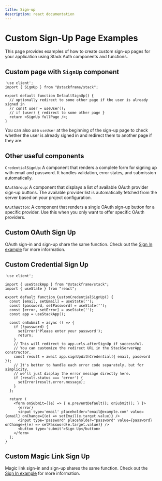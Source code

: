 ```yaml
---
title: Sign-up
description: react documentation
---
```


# Custom Sign-Up Page Examples

This page provides examples of how to create custom sign-up pages for your application using Stack Auth components and functions.

## Custom page with `SignUp` component

```tsx
'use client';
import { SignUp } from "@stackframe/stack";

export default function DefaultSignUp() {
  // optionally redirect to some other page if the user is already signed in
  // const user = useUser();
  // if (user) { redirect to some other page }
  return <SignUp fullPage />;
}
```

You can also use `useUser` at the beginning of the sign-up page to check whether the user is already signed in and redirect them to another page if they are.

## Other useful components

`CredentialSignUp`: A component that renders a complete form for signing up with email and password. It handles validation, error states, and submission automatically.

`OAuthGroup`: A component that displays a list of available OAuth provider sign-up buttons. The available provider list is automatically fetched from the server based on your project configuration.

`OAuthButton`: A component that renders a single OAuth sign-up button for a specific provider. Use this when you only want to offer specific OAuth providers.

## Custom OAuth Sign Up

OAuth sign-in and sign-up share the same function. Check out the [Sign In example](/customization/page-examples/sign-in#custom-oauth-sign-in) for more information.

## Custom Credential Sign Up

```tsx
'use client';

import { useStackApp } from "@stackframe/stack";
import { useState } from "react";

export default function CustomCredentialSignUp() {
  const [email, setEmail] = useState('');
  const [password, setPassword] = useState('');
  const [error, setError] = useState('');
  const app = useStackApp();

  const onSubmit = async () => {
    if (!password) {
      setError('Please enter your password');
      return;
    }
    // This will redirect to app.urls.afterSignUp if successful.
    // You can customize the redirect URL in the StackServerApp constructor.
    const result = await app.signUpWithCredential({ email, password });
    // It's better to handle each error code separately, but for simplicity,
    // we'll just display the error message directly here.
    if (result.status === 'error') {
      setError(result.error.message);
    }
  };
  
  return (
    <form onSubmit={(e) => { e.preventDefault(); onSubmit(); } }>
      {error}
      <input type='email' placeholder="email@example.com" value={email} onChange={(e) => setEmail(e.target.value)} />
      <input type='password' placeholder="password" value={password} onChange={(e) => setPassword(e.target.value)} />
      <button type='submit'>Sign Up</button>
    </form>
  );
}
```

## Custom Magic Link Sign Up

Magic link sign-in and sign-up shares the same function. Check out the [Sign In example](/customization/page-examples/signin#custom-magic-link-sign-in) for more information.
